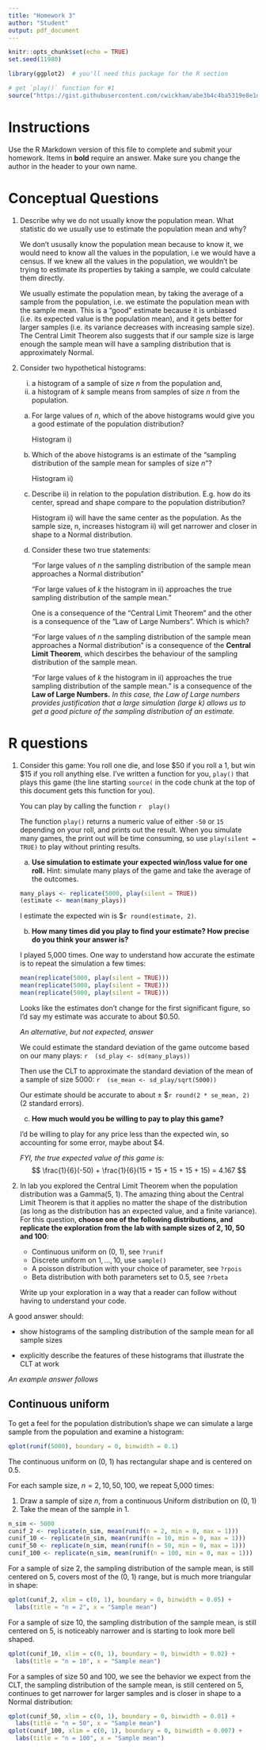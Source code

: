 ---
title: "Homework 3"
author: "Student"
output: pdf_document
---

```{r, include=FALSE}
knitr::opts_chunk$set(echo = TRUE)
set.seed(11980)
```

```{r setup}
library(ggplot2)  # you'll need this package for the R section

# get `play()` function for #1
source("https://gist.githubusercontent.com/cwickham/abe3b4c4ba5319e8e1dd5102541f2117/raw") 
```

# Instructions

Use the R Markdown version of this file to complete and submit your homework.  Items in **bold** require an answer. Make sure you change the author in the header to your own name. 

# Conceptual Questions

1. Describe why we do not usually know the population mean. What statistic do we usually use to estimate the population mean and why?

    We don't ususally know the population mean because to know it, we would need to know all the values in the population, i.e we would have a census.  If we knew all the values in the population, we wouldn't be trying to estimate its properties by taking a sample, we could calculate them directly.
    
    We usually estimate the population mean, by taking the average of a sample from the population, i.e. we estimate the population mean with the sample mean.  This is a "good" estimate because it is unbiased (i.e. its expected value is the population mean), and it gets better for larger samples (i.e. its variance decreases with increasing sample size).  The Central Limit Theorem also suggests that if our sample size is large enough the sample mean will have a sampling distribution that is approximately Normal. 
    

2. Consider two hypothetical histograms:

    i) a histogram of a sample of size $n$ from the population and,
    ii) a histogram of $k$ sample means from samples of size $n$ from the population.
    
    a) For large values of $n$, which of the above histograms would give you a good estimate of the population distribution?
    
        Histogram i)
    
    b) Which of the above histograms is an estimate of the "sampling distribution of the sample mean for samples of size $n$"? 
    
        Histogram ii)
      
    c) Describe ii) in relation to the population distribution. E.g. how do its center, spread and shape compare to the population distribution?
    
        Histogram ii) will have the same center as the population.  As the sample size, n, increases histogram ii) will get narrower and closer in shape to a Normal distribution.
    
    d) Consider these two true statements:
        
        "For large values of $n$ the sampling distribution of the sample mean approaches a Normal distribution"
        
        "For large values of $k$ the histogram in ii) approaches the true sampling distribution of the sample mean."
    
        One is a consequence of the "Central Limit Theorem" and the other is a consequence of the "Law of Large Numbers".  Which is which?
        
        "For large values of $n$ the sampling distribution of the sample mean approaches a Normal distribution" is a consequence of the **Central Limit Theorem**, which descirbes the behaviour of the sampling distribution of the sample mean.
        
        "For large values of $k$ the histogram in ii) approaches the true sampling distribution of the sample mean." is a consequence of the **Law of Large Numbers.** *In this case, the Law of Large numbers provides justification that a large simulation (large $k$) allows us to get a good picture of the sampling distribution of an estimate.*
    

# R questions 

1. Consider this game: You roll one die, and lose \$50 if you roll a 1, but win \$15 if you roll anything else. I've written a function for you, `play()` that plays this game (the line starting `source(` in the code chunk at the top of this document gets this function for you).
    
    You can play by calling the  \verb|play()| function
    ```{r}
    play()
    ```
    
    The function `play()` returns a numeric value of either `-50` or `15` depending on your roll, and prints out the result.  When you simulate many games, the print out will be time consuming, so use `play(silent = TRUE)` to play without printing results.
    
    a) **Use simulation to estimate your expected win/loss value for one roll.** Hint: simulate many plays of the game and take the average of the outcomes.
            
    ```{r}
    many_plays <- replicate(5000, play(silent = TRUE))
    (estimate <- mean(many_plays))
    ```

    I estimate the expected win is \$`r round(estimate, 2)`.

    b) **How many times did you play to find your estimate? How precise do you think your answer is?**
    
    I played 5,000 times.  One way to understand how accurate the estimate is to repeat the simulation a few times:
    
    ```{r}
    mean(replicate(5000, play(silent = TRUE)))
    mean(replicate(5000, play(silent = TRUE)))
    mean(replicate(5000, play(silent = TRUE)))
    ```
     Looks like the estimates don't change for the first significant figure, so I'd say my estimate was accurate to about $0.50.  
     
     *An alternative, but not expected, answer*
     
     We could estimate the standard deviation of the game outcome  based on our many plays:
    ```{r}
    (sd_play <- sd(many_plays))
    ```
     
    Then use the CLT to approximate the standard deviation of the mean of a sample of size 5000:
    ```{r}
    (se_mean <- sd_play/sqrt(5000))
    ```
    
    Our estimate should be accurate to about $\pm$ \$`r round(2 * se_mean, 2)` (2 standard errors).
    
    c) **How much would you be willing to pay to play this game?**

    I'd be willing to play for any price less than the expected win, so accounting for some error, maybe about $4.
    
    *FYI, the true expected value of this game is:*
    $$
    \frac{1}{6}(-50) + \frac{1}{6}(15 + 15 + 15 + 15 + 15) = 4.167
    $$

2. In lab you explored the Central Limit Theorem when the population distribution was a Gamma(5, 1).  The amazing thing about the Central Limit Theorem is that it applies no matter the shape of the distribution (as long as the distribution has an expected value, and a finite variance).  For this question, **choose one of the following distributions, and replicate the exploration from the lab with sample sizes of  2, 10, 50 and 100**:
    
    * Continuous uniform on (0, 1), see `?runif`
    * Discrete uniform on $1, \ldots, 10$, use `sample()`
    * A poisson distribution with your choice of parameter, see `?rpois`
    * Beta distribution with both parameters set to 0.5, see `?rbeta`
    
    Write up your exploration in a way that a reader can follow without having to understand your code. 

A good answer should:

* show histograms of the sampling distribution of the sample mean for all sample sizes

* explicitly describe the features of these histograms that illustrate the CLT at work

*An example answer follows*


## Continuous uniform 

To get a feel for the population distribution's shape we can simulate a large sample from the population and examine a histogram:
```{r}
qplot(runif(5000), boundary = 0, binwidth = 0.1)
```
The continuous uniform on (0, 1) has rectangular shape and is centered on 0.5.

For each sample size, $n = 2, 10, 50, 100$, we repeat 5,000 times:

1. Draw a sample of size $n$, from a continuous Uniform distribution on (0, 1)
2. Take the mean of the sample in 1.

```{r}
n_sim <- 5000
cunif_2 <- replicate(n_sim, mean(runif(n = 2, min = 0, max = 1)))
cunif_10 <- replicate(n_sim, mean(runif(n = 10, min = 0, max = 1)))
cunif_50 <- replicate(n_sim, mean(runif(n = 50, min = 0, max = 1)))
cunif_100 <- replicate(n_sim, mean(runif(n = 100, min = 0, max = 1)))
```

For a sample of size 2, the sampling distribution of the sample mean, is still centered on 5, covers most of the (0, 1) range, but is much more triangular in shape:
```{r, fig.width = 3, fig.height = 2}
qplot(cunif_2, xlim = c(0, 1), boundary = 0, binwidth = 0.05) +
  labs(title = "n = 2", x = "Sample mean")
```

For a sample of size 10, the sampling distribution of the sample mean, is still centered on 5, is noticeably narrower and is starting to look more bell shaped.
```{r, fig.width = 3, fig.height = 2}
qplot(cunif_10, xlim = c(0, 1), boundary = 0, binwidth = 0.02) +
  labs(title = "n = 10", x = "Sample mean")
```

For a samples of size 50 and 100, we see the behavior we expect from the CLT, the sampling distribution of the sample mean, is still centered on 5, continues to get narrower for larger samples and is closer in shape to a Normal distribution:
```{r, fig.width = 3, fig.height = 2, fig.show = "hold"}
qplot(cunif_50, xlim = c(0, 1), boundary = 0, binwidth = 0.01) +
  labs(title = "n = 50", x = "Sample mean")
qplot(cunif_100, xlim = c(0, 1), boundary = 0, binwidth = 0.007) +
  labs(title = "n = 100", x = "Sample mean")
```

